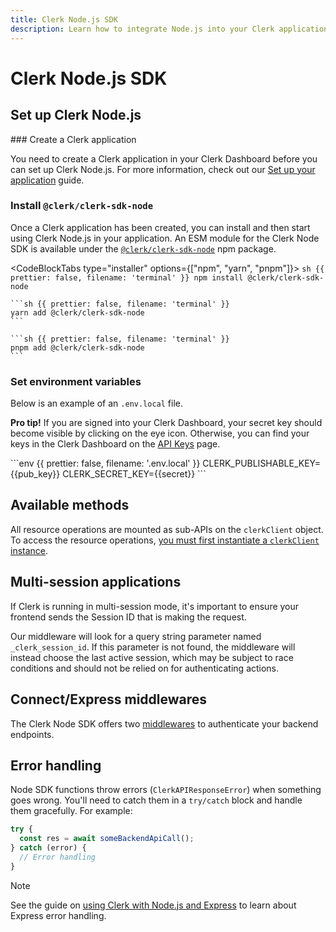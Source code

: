 ```yaml
---
title: Clerk Node.js SDK
description: Learn how to integrate Node.js into your Clerk application.
---
```


# Clerk Node.js SDK

## Set up Clerk Node.js

<Steps>
  ### Create a Clerk application

  You need to create a Clerk application in your Clerk Dashboard before you can set up Clerk Node.js. For more information, check out our [Set up your application](/docs/quickstarts/setup-clerk) guide.

  ### Install `@clerk/clerk-sdk-node`

  Once a Clerk application has been created, you can install and then start using Clerk Node.js in your application. An ESM module for the Clerk Node SDK is available under the [`@clerk/clerk-sdk-node`](https://www.npmjs.com/package/@clerk/clerk-sdk-node) npm package.

  <CodeBlockTabs type="installer" options={["npm", "yarn", "pnpm"]}>
    ```sh {{ prettier: false, filename: 'terminal' }}
    npm install @clerk/clerk-sdk-node
    ```

    ```sh {{ prettier: false, filename: 'terminal' }}
    yarn add @clerk/clerk-sdk-node
    ```

    ```sh {{ prettier: false, filename: 'terminal' }}
    pnpm add @clerk/clerk-sdk-node
    ```
  </CodeBlockTabs>

  ### Set environment variables

  Below is an example of an `.env.local` file.

  **Pro tip!** If you are signed into your Clerk Dashboard, your secret key should become visible by clicking on the eye icon. Otherwise, you can find your keys in the Clerk Dashboard on the [API Keys](https://dashboard.clerk.com/last-active?path=api-keys) page.

  <InjectKeys>
    ```env {{ prettier: false, filename: '.env.local' }}
    CLERK_PUBLISHABLE_KEY={{pub_key}}
    CLERK_SECRET_KEY={{secret}}
    ```
  </InjectKeys>
</Steps>

## Available methods

All resource operations are mounted as sub-APIs on the `clerkClient` object. To access the resource operations, [you must first instantiate a `clerkClient` instance](/docs/references/nodejs/available-methods).

## Multi-session applications

If Clerk is running in multi-session mode, it's important to ensure your frontend sends the Session ID that is making the request.

Our middleware will look for a query string parameter named `_clerk_session_id`. If this parameter is not found, the middleware will instead choose the last active session, which may be subject to race conditions and should not be relied on for authenticating actions.

## Connect/Express middlewares

The Clerk Node SDK offers two [middlewares](/docs/backend-requests/handling/nodejs) to authenticate your backend endpoints.

## Error handling

Node SDK functions throw errors (`ClerkAPIResponseError`) when something goes wrong. You'll need to catch them in a `try/catch` block and handle them gracefully. For example:

```ts {{ prettier: false, filename: 'example.ts' }}
try {
  const res = await someBackendApiCall();
} catch (error) {
  // Error handling
}
```

> [!NOTE]
> See the guide on [using Clerk with Node.js and Express](/docs/backend-requests/handling/nodejs#express-error-handlers) to learn about Express error handling.
